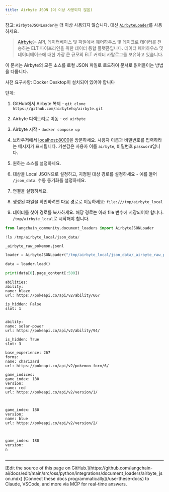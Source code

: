 ```yaml
---
title: Airbyte JSON (더 이상 사용되지 않음)
---
```


참고: `AirbyteJSONLoader`는 더 이상 사용되지 않습니다. 대신 [`AirbyteLoader`](/oss/python/integrations/document_loaders/airbyte)를 사용하세요.

>[Airbyte](https://github.com/airbytehq/airbyte)는 API, 데이터베이스 및 파일에서 웨어하우스 및 레이크로 데이터를 전송하는 ELT 파이프라인을 위한 데이터 통합 플랫폼입니다. 데이터 웨어하우스 및 데이터베이스에 대한 가장 큰 규모의 ELT 커넥터 카탈로그를 보유하고 있습니다.

이 문서는 Airbyte의 모든 소스를 로컬 JSON 파일로 로드하여 문서로 읽어들이는 방법을 다룹니다.

사전 요구사항:
Docker Desktop이 설치되어 있어야 합니다

단계:

1) GitHub에서 Airbyte 복제 - `git clone https://github.com/airbytehq/airbyte.git`

2) Airbyte 디렉토리로 이동 - `cd airbyte`

3) Airbyte 시작 - `docker compose up`

4) 브라우저에서 [localhost:8000](http://localhost:8000)을 방문하세요. 사용자 이름과 비밀번호를 입력하라는 메시지가 표시됩니다. 기본값은 사용자 이름 `airbyte`, 비밀번호 `password`입니다.

5) 원하는 소스를 설정하세요.

6) 대상을 Local JSON으로 설정하고, 지정된 대상 경로를 설정하세요 - 예를 들어 `/json_data`. 수동 동기화를 설정하세요.

7) 연결을 실행하세요.

7) 생성된 파일을 확인하려면 다음 경로로 이동하세요: `file:///tmp/airbyte_local`

8) 데이터를 찾아 경로를 복사하세요. 해당 경로는 아래 file 변수에 저장되어야 합니다. `/tmp/airbyte_local`로 시작해야 합니다.

```python
from langchain_community.document_loaders import AirbyteJSONLoader
```

```python
!ls /tmp/airbyte_local/json_data/
```

```output
_airbyte_raw_pokemon.jsonl
```

```python
loader = AirbyteJSONLoader("/tmp/airbyte_local/json_data/_airbyte_raw_pokemon.jsonl")
```

```python
data = loader.load()
```

```python
print(data[0].page_content[:500])
```

```output
abilities:
ability:
name: blaze
url: https://pokeapi.co/api/v2/ability/66/

is_hidden: False
slot: 1


ability:
name: solar-power
url: https://pokeapi.co/api/v2/ability/94/

is_hidden: True
slot: 3

base_experience: 267
forms:
name: charizard
url: https://pokeapi.co/api/v2/pokemon-form/6/

game_indices:
game_index: 180
version:
name: red
url: https://pokeapi.co/api/v2/version/1/



game_index: 180
version:
name: blue
url: https://pokeapi.co/api/v2/version/2/



game_index: 180
version:
n
```

```python

```

---

<Callout icon="pen-to-square" iconType="regular">
    [Edit the source of this page on GitHub.](https://github.com/langchain-ai/docs/edit/main/src/oss/python/integrations/document_loaders/airbyte_json.mdx)
</Callout>
<Tip icon="terminal" iconType="regular">
    [Connect these docs programmatically](/use-these-docs) to Claude, VSCode, and more via MCP for    real-time answers.
</Tip>
